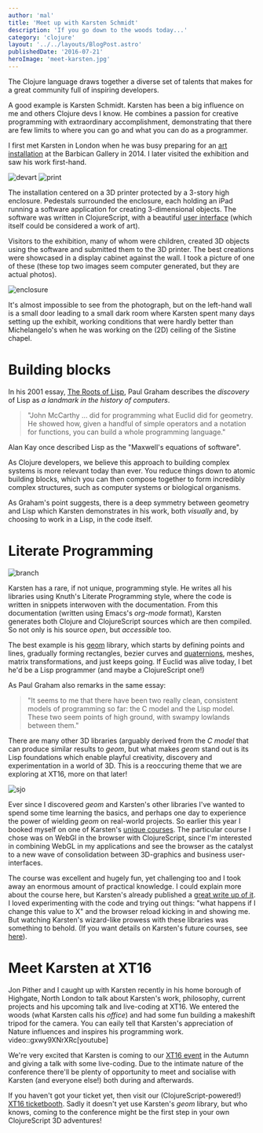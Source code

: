 ```yaml
---
author: 'mal'
title: 'Meet up with Karsten Schmidt'
description: 'If you go down to the woods today...'
category: 'clojure'
layout: '../../layouts/BlogPost.astro'
publishedDate: '2016-07-21'
heroImage: 'meet-karsten.jpg'
---
```



The Clojure language draws together a diverse set of talents that makes
for a great community full of inspiring developers.

A good example is Karsten Schmidt. Karsten has been a big influence on
me and others Clojure devs I know. He combines a passion for creative
programming with extraordinary accomplishment, demonstrating that there
are few limits to where you can go and what you can do as a programmer.

I first met Karsten in London when he was busy preparing for an [art
installation](http://postspectacular.com/) at the Barbican Gallery in 2014. I later visited the exhibition and saw his work first-hand.


<Image alt='devart' src={de} />


<Image alt='print' src={pr} />

The installation centered on a 3D printer protected by a 3-story high
enclosure. Pedestals surrounded the enclosure, each holding an iPad
running a software application for creating 3-dimensional objects. The
software was written in ClojureScript, with a beautiful [user
interface](http://devartcodefactory.com/) (which itself could be
considered a work of art).

Visitors to the exhibition, many of whom were children, created 3D
objects using the software and submitted them to the 3D printer. The
best creations were showcased in a display cabinet against the wall. I
took a picture of one of these (these top two images seem computer
generated, but they are actual photos).


<Image alt='enclosure' src={en} />

It's almost impossible to see from the photograph, but on the left-hand
wall is a small door leading to a small dark room where Karsten spent
many days setting up the exhibit, working conditions that were hardly
better than Michelangelo's when he was working on the (2D) ceiling of
the Sistine chapel.

# Building blocks

In his 2001 essay, [The Roots of
Lisp](http://www.paulgraham.com/rootsoflisp.html), Paul Graham describes
the _discovery_ of Lisp as _a landmark in the history of computers_.

> \"John McCarthy ... did for programming what Euclid did for geometry.
> He showed how, given a handful of simple operators and a notation for
> functions, you can build a whole programming language.\"

Alan Kay once described Lisp as the \"Maxwell's equations of software\".

As Clojure developers, we believe this approach to building complex
systems is more relevant today than ever. You reduce things down to
atomic building blocks, which you can then compose together to form
incredibly complex structures, such as computer systems or biological
organisms.

As Graham's point suggests, there is a deep symmetry between geometry
and Lisp which Karsten demonstrates in his work, both _visually_ and, by
choosing to work in a Lisp, in the code itself.

# Literate Programming


<Image alt='branch' src={br} />

Karsten has a rare, if not unique, programming style. He writes all his
libraries using Knuth's Literate Programming style, where the code is
written in snippets interwoven with the documentation. From this
documentation (written using Emacs's _org-mode_ format), Karsten
generates both Clojure and ClojureScript sources which are then
compiled. So not only is his source _open_, but _accessible_ too.

The best example is his [geom](https://github.com/thi-ng/geom) library,
which starts by defining points and lines, gradually forming rectangles,
bezier curves and
[quaternions](https://en.wikipedia.org/wiki/Quaternion), meshes, matrix
transformations, and just keeps going. If Euclid was alive today, I bet
he'd be a Lisp programmer (and maybe a ClojureScript one!)

As Paul Graham also remarks in the same essay:

> \"It seems to me that there have been two really clean, consistent
> models of programming so far: the C model and the Lisp model. These
> two seem points of high ground, with swampy lowlands between them.\"

There are many other 3D libraries (arguably derived from the _C model_
that can produce similar results to _geom_, but what makes _geom_ stand
out is its Lisp foundations which enable playful creativity, discovery
and experimentation in a world of 3D. This is a reoccuring theme that we
are exploring at XT16, more on that later!


<Image alt='sjo' src={sj} />

Ever since I discovered _geom_ and Karsten's other libraries I've wanted
to spend some time learning the basics, and perhaps one day to
experience the power of wielding _geom_ on real-world projects. So
earlier this year I booked myself on one of Karsten's [unique
courses](http://thi.ng/). The particular course I chose was on WebGl in
the browser with ClojureScript, since I'm interested in combining WebGL
in my applications and see the browser as the catalyst to a new wave of
consolidation between 3D-graphics and business user-interfaces.

The course was excellent and hugely fun, yet challenging too and I took
away an enormous amount of practical knowledge. I could explain more
about the course here, but Karsten's already published a [great write up
of
it](https://medium.com/@thi.ng/workshop-report-hi-perf-clojurescript-with-webgl-asm-js-and-emscripten-a545cca083bc#.ps9y4gui1).
I loved experimenting with the code and trying out things: \"what
happens if I change this value to X\" and the browser reload kicking in
and showing me. But watching Karsten's wizard-like prowess with these
libraries was something to behold. (If you want details on Karsten's
future courses, see [here](http://workshop.thi.ng/)).

# Meet Karsten at XT16

Jon Pither and I caught up with Karsten recently in his home borough of
Highgate, North London to talk about Karsten's work, philosophy, current
projects and his upcoming talk and live-coding at XT16. We entered the
woods (what Karsten calls his _office_) and had some fun building a
makeshift tripod for the camera. You can eaily tell that Karsten's
appreciation of Nature influences and inspires his programming work.
video::gxwy9XNrXRc\[youtube\]

We're very excited that Karsten is coming to our [XT16
event](https://juxt.pro/XT16.html) in the Autumn and giving a talk with
some live-coding. Due to the intimate nature of the conference there'll
be plenty of opportunity to meet and socialise with Karsten (and
everyone else!) both during and afterwards.

If you haven't got your ticket yet, then visit our
(ClojureScript-powered!) [XT16
ticketbooth](https://juxt.pro/XT16.html#xt16-ticketbooth). Sadly it
doesn't yet use Karsten's _geom_ library, but who knows, coming to the
conference might be the first step in your own ClojureScript 3D
adventures!
